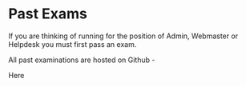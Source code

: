 
<div className="Main Page-Section">

# Past Exams

If you are thinking of running for the position of Admin, Webmaster or Helpdesk
you must first pass an exam.

All past examinations are hosted on Github -

<ExternalLink to="https://github.com/theycallmemac/redbrick-admin-exams">
  Here
</ExternalLink>

</div>
